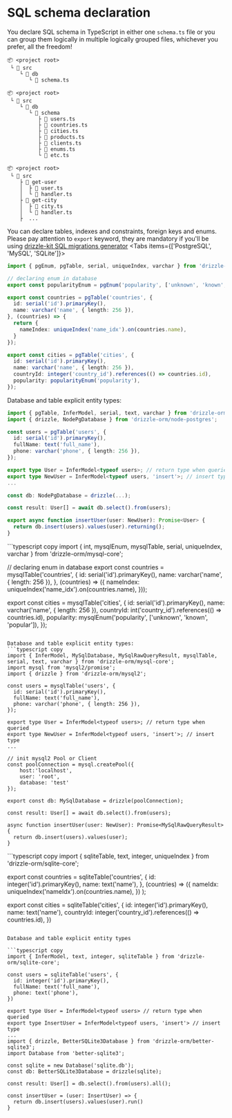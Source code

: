 
# SQL schema declaration

You declare SQL schema in TypeScript in either one `schema.ts` file 
or you can group them logically in multiple logically grouped files, whichever you prefer, all the freedom!

```plaintext
📦 <project root>
 └ 📂 src
    └ 📂 db
       └ 📜 schema.ts
```

```plaintext
📦 <project root>
 └ 📂 src
    └ 📂 db
       └ 📂 schema
          ├ 📜 users.ts
          ├ 📜 countries.ts
          ├ 📜 cities.ts
          ├ 📜 products.ts
          ├ 📜 clients.ts
          ├ 📜 enums.ts
          └ 📜 etc.ts
```
```plaintext
📦 <project root>
 └ 📂 src
    ├ 📂 get-user
    │  ├ 📜 user.ts
    │  └ 📜 handler.ts
    ├ 📂 get-city
    │  ├ 📜 city.ts
    │  └ 📜 handler.ts    
    ├  ...
```

You can declare tables, indexes and constraints, foreign keys and enums.  
Please pay attention to `export` keyword, they are mandatory if you'll be using [drizzle-kit SQL migrations generator](#migrations)
<Tabs items={['PostgreSQL', 'MySQL', 'SQLite']}>
  <Tab>
  ```typescript copy
  import { pgEnum, pgTable, serial, uniqueIndex, varchar } from 'drizzle-orm/pg-core';

  // declaring enum in database
  export const popularityEnum = pgEnum('popularity', ['unknown', 'known', 'popular']);

  export const countries = pgTable('countries', {
    id: serial('id').primaryKey(),
    name: varchar('name', { length: 256 }),
  }, (countries) => {
    return {
      nameIndex: uniqueIndex('name_idx').on(countries.name),
    }
  });

  export const cities = pgTable('cities', {
    id: serial('id').primaryKey(),
    name: varchar('name', { length: 256 }),
    countryId: integer('country_id').references(() => countries.id),
    popularity: popularityEnum('popularity'),
  });
  ```

  Database and table explicit entity types:
  ```typescript copy
  import { pgTable, InferModel, serial, text, varchar } from 'drizzle-orm/pg-core';
  import { drizzle, NodePgDatabase } from 'drizzle-orm/node-postgres';

  const users = pgTable('users', {
    id: serial('id').primaryKey(),
    fullName: text('full_name'),
    phone: varchar('phone', { length: 256 }),
  });

  export type User = InferModel<typeof users>; // return type when queried
  export type NewUser = InferModel<typeof users, 'insert'>; // insert type
  ...

  const db: NodePgDatabase = drizzle(...);

  const result: User[] = await db.select().from(users);

  export async function insertUser(user: NewUser): Promise<User> {
    return db.insert(users).values(user).returning();
  }
  ```
  </Tab>
  <Tab>
  ```typescript copy
  import { int, mysqlEnum, mysqlTable, serial, uniqueIndex, varchar } from 'drizzle-orm/mysql-core';

  // declaring enum in database
  export const countries = mysqlTable('countries', {
    id: serial('id').primaryKey(),
    name: varchar('name', { length: 256 }),
  }, (countries) => ({
    nameIndex: uniqueIndex('name_idx').on(countries.name),
  }));

  export const cities = mysqlTable('cities', {
    id: serial('id').primaryKey(),
    name: varchar('name', { length: 256 }),
    countryId: int('country_id').references(() => countries.id),
    popularity: mysqlEnum('popularity', ['unknown', 'known', 'popular']),
  });
  ```

  Database and table explicit entity types:  
  ```typescript copy
  import { InferModel, MySqlDatabase, MySqlRawQueryResult, mysqlTable, serial, text, varchar } from 'drizzle-orm/mysql-core';
  import mysql from 'mysql2/promise';
  import { drizzle } from 'drizzle-orm/mysql2';

  const users = mysqlTable('users', {
    id: serial('id').primaryKey(),
    fullName: text('full_name'),
    phone: varchar('phone', { length: 256 }),
  });

  export type User = InferModel<typeof users>; // return type when queried
  export type NewUser = InferModel<typeof users, 'insert'>; // insert type
  ...

  // init mysql2 Pool or Client
  const poolConnection = mysql.createPool({
      host:'localhost', 
      user: 'root',
      database: 'test'
  });

  export const db: MySqlDatabase = drizzle(poolConnection);

  const result: User[] = await db.select().from(users);

  async function insertUser(user: NewUser): Promise<MySqlRawQueryResult> {
    return db.insert(users).values(user);
  }
  ```
  </Tab>
  <Tab>
  ```typescript copy
  import { sqliteTable, text, integer, uniqueIndex } from 'drizzle-orm/sqlite-core';

  export const countries = sqliteTable('countries', {
      id: integer('id').primaryKey(),
      name: text('name'),
    }, (countries) => ({
      nameIdx: uniqueIndex('nameIdx').on(countries.name),
    })
  );

  export const cities = sqliteTable('cities', {
    id: integer('id').primaryKey(),
    name: text('name'),
    countryId: integer('country_id').references(() => countries.id),
  })
  ```

  Database and table explicit entity types

  ```typescript copy
  import { InferModel, text, integer, sqliteTable } from 'drizzle-orm/sqlite-core';

  const users = sqliteTable('users', {
    id: integer('id').primaryKey(),
    fullName: text('full_name'),
    phone: text('phone'),
  })

  export type User = InferModel<typeof users> // return type when queried
  export type InsertUser = InferModel<typeof users, 'insert'> // insert type
  ...
  import { drizzle, BetterSQLite3Database } from 'drizzle-orm/better-sqlite3';
  import Database from 'better-sqlite3';

  const sqlite = new Database('sqlite.db');
  const db: BetterSQLite3Database = drizzle(sqlite);

  const result: User[] = db.select().from(users).all();

  const insertUser = (user: InsertUser) => {
    return db.insert(users).values(user).run()
  }
  ```
  </Tab>
</Tabs>

